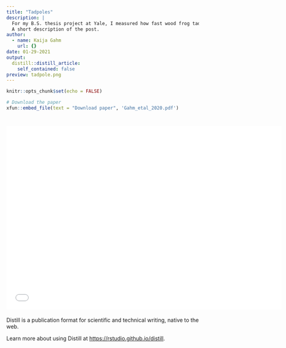 ```yaml
---
title: "Tadpoles"
description: |
  For my B.S. thesis project at Yale, I measured how fast wood frog tadpoles swim in response to a simulated predator attack, and how that swimming speed relates to their developmental rate. It turns out that developing fast comes with a performance cost, and that tradeoff might help to explain some of the patterns we've observed in wood frogs' developmental rates in the past.
  A short description of the post.
author:
  - name: Kaija Gahm
    url: {}
date: 01-29-2021
output:
  distill::distill_article:
    self_contained: false
preview: tadpole.png
---
```


```r
knitr::opts_chunk$set(echo = FALSE)
```

```r
# Download the paper
xfun::embed_file(text = "Download paper", 'Gahm_etal_2020.pdf')
```

<iframe width="720" height="480" src="kaija_gahm.mp4" align="middle" frameborder="0" allowfullscreen></iframe>
=======
Distill is a publication format for scientific and technical writing, native to the web.

Learn more about using Distill at <https://rstudio.github.io/distill>.

